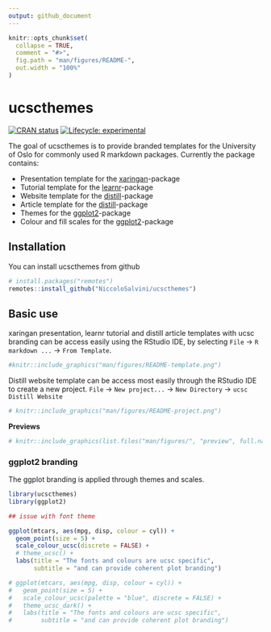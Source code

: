 ```yaml
---
output: github_document
---
```


<!-- README.md is generated from README.Rmd. Please edit that file -->

```r
knitr::opts_chunk$set(
  collapse = TRUE,
  comment = "#>",
  fig.path = "man/figures/README-",
  out.width = "100%"
)
```

# ucscthemes

<!-- badges: start -->
[![CRAN status](https://www.r-pkg.org/badges/version/ucscthemes)](https://CRAN.R-project.org/package=ucscthemes)
[![Lifecycle: experimental](https://img.shields.io/badge/lifecycle-experimental-orange.svg)](https://lifecycle.r-lib.org/articles/stages.html#experimental)
<!-- badges: end -->

The goal of ucscthemes is to provide branded templates for the University of Oslo for commonly used R markdown packages. 
Currently the package contains:

- Presentation template for the [xaringan](https://slides.yihui.org/xaringan/#1)-package    
- Tutorial template for the [learnr](https://rstudio.github.io/learnr/)-package  
- Website template for the [distill](https://rstudio.github.io/distill/website.html)-package   
- Article template for the [distill](https://rstudio.github.io/distill/basics.html)-package   
- Themes for the [ggplot2](https://ggplot2.tidyverse.org/)-package  
- Colour and fill scales for the [ggplot2](https://ggplot2.tidyverse.org/)-package  

## Installation
You can install ucscthemes from github
```r
# install.packages("remotes")
remotes::install_github("NiccoloSalvini/ucscthemes")
```

<!-- You can install the released version of ucscthemes from [CRAN](https://CRAN.R-project.org) with: -->

<!-- ``` r -->
<!-- install.packages("ucscthemes") -->
<!-- ``` -->

## Basic use

xaringan presentation, learnr tutorial and distill article templates with ucsc branding can be access easily using the RStudio IDE, by selecting `File` -> `R markdown ...` -> `From Template`.


```r
#knitr::include_graphics("man/figures/README-template.png")
```

Distill website template can be access most easily through the RStudio IDE to create a new project.
`File` -> `New project...` -> `New Directory` -> `ucsc Distill Website`

```r
# knitr::include_graphics("man/figures/README-project.png")
```

**Previews**

<div style="text-align: center;">
```r
# knitr::include_graphics(list.files("man/figures/", "preview", full.names = TRUE))
```
</div>

### ggplot2 branding

The ggplot branding is applied through themes and scales.

```r
library(ucscthemes)
library(ggplot2)

## issue with font theme

ggplot(mtcars, aes(mpg, disp, colour = cyl)) +
  geom_point(size = 5) +
  scale_colour_ucsc(discrete = FALSE) +
  # theme_ucsc() +
  labs(title = "The fonts and colours are ucsc specific",
       subtitle = "and can provide coherent plot branding")

# ggplot(mtcars, aes(mpg, disp, colour = cyl)) +
#   geom_point(size = 5) +
#   scale_colour_ucsc(palette = "blue", discrete = FALSE) +
#   theme_ucsc_dark() +
#   labs(title = "The fonts and colours are ucsc specific",
#        subtitle = "and can provide coherent plot branding")

```

